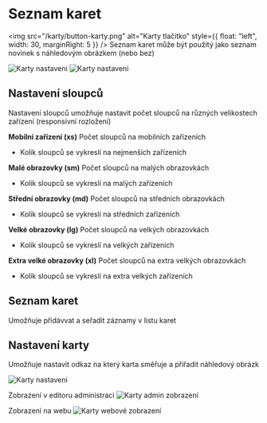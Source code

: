# Seznam karet

<img src="/karty/button-karty.png" alt="Karty tlačítko" style={{ float: "left", width: 30, marginRight: 5 }} />
Seznam karet může být použitý jako seznam novinek s náhledovým obrázkem (nebo bez)

<img src="/karty/karty-prazdny.png" alt="Karty nastaveni"  />
<img src="/karty/karty-nastaveni.png" alt="Karty nastaveni"  />

## Nastavení sloupců

Nastavení sloupců umožňuje nastavit počet sloupců na různých velikostech zařízení (responsivní rozložení) 

**Mobilní zařízení (xs)** Počet sloupců na mobilních zařízeních
- Kolik sloupců se vykreslí na nejmenších zařízeních

**Malé obrazovky (sm)** Počet sloupců na malých obrazovkách
- Kolik sloupců se vykreslí na malých zařízeních

**Střední obrazovky (md)** Počet sloupců na středních obrazovkách
- Kolik sloupců se vykreslí na středních zařízeních

**Velké obrazovky (lg)** Počet sloupců na velkých obrazovkách
- Kolik sloupců se vykreslí na velkých zařízeních

**Extra velké obrazovky (xl)** Počet sloupců na extra velkých obrazovkách
- Kolik sloupců se vykreslí na extra velkých zařízeních

## Seznam karet
Umožňuje přidávvat a seřadit záznamy v listu karet

## Nastavení karty
Umožňuje nastavit odkaz na který karta směřuje a přiřadit náhledový obrázk

<img src="/karty/karty-nastaveni2.png" alt="Karty nastaveni"  />

Zobrazení v editoru administraci
<img src="/karty/karty-plny.png" alt="Karty admin zobrazení"  />

Zobrazení na webu
<img src="/karty/karty-web.png" alt="Karty webové zobrazení"  />